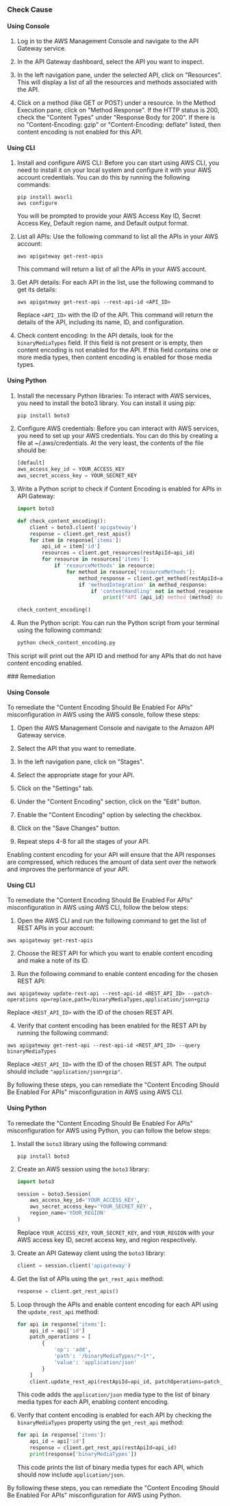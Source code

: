 

<Tabs><Tab title='Cause'>
### Check Cause

#### Using Console

1. Log in to the AWS Management Console and navigate to the API Gateway service.

2. In the API Gateway dashboard, select the API you want to inspect.

3. In the left navigation pane, under the selected API, click on "Resources". This will display a list of all the resources and methods associated with the API.

4. Click on a method (like GET or POST) under a resource. In the Method Execution pane, click on "Method Response". If the HTTP status is 200, check the "Content Types" under "Response Body for 200". If there is no "Content-Encoding: gzip" or "Content-Encoding: deflate" listed, then content encoding is not enabled for this API.

#### Using CLI

1. Install and configure AWS CLI: Before you can start using AWS CLI, you need to install it on your local system and configure it with your AWS account credentials. You can do this by running the following commands:

   ```
   pip install awscli
   aws configure
   ```
   You will be prompted to provide your AWS Access Key ID, Secret Access Key, Default region name, and Default output format.

2. List all APIs: Use the following command to list all the APIs in your AWS account:

   ```
   aws apigateway get-rest-apis
   ```
   This command will return a list of all the APIs in your AWS account.

3. Get API details: For each API in the list, use the following command to get its details:

   ```
   aws apigateway get-rest-api --rest-api-id <API_ID>
   ```
   Replace `<API_ID>` with the ID of the API. This command will return the details of the API, including its name, ID, and configuration.

4. Check content encoding: In the API details, look for the `binaryMediaTypes` field. If this field is not present or is empty, then content encoding is not enabled for the API. If this field contains one or more media types, then content encoding is enabled for those media types.

#### Using Python

1. Install the necessary Python libraries: To interact with AWS services, you need to install the boto3 library. You can install it using pip:

   ```python
   pip install boto3
   ```

2. Configure AWS credentials: Before you can interact with AWS services, you need to set up your AWS credentials. You can do this by creating a file at ~/.aws/credentials. At the very least, the contents of the file should be:

   ```python
   [default]
   aws_access_key_id = YOUR_ACCESS_KEY
   aws_secret_access_key = YOUR_SECRET_KEY
   ```

3. Write a Python script to check if Content Encoding is enabled for APIs in API Gateway:

   ```python
   import boto3

   def check_content_encoding():
       client = boto3.client('apigateway')
       response = client.get_rest_apis()
       for item in response['items']:
           api_id = item['id']
           resources = client.get_resources(restApiId=api_id)
           for resource in resources['items']:
               if 'resourceMethods' in resource:
                   for method in resource['resourceMethods']:
                       method_response = client.get_method(restApiId=api_id, resourceId=resource['id'], httpMethod=method)
                       if 'methodIntegration' in method_response:
                           if 'contentHandling' not in method_response['methodIntegration'] or method_response['methodIntegration']['contentHandling'] != 'CONVERT_TO_BINARY':
                               print(f"API {api_id} method {method} does not have content encoding enabled")

   check_content_encoding()
   ```

4. Run the Python script: You can run the Python script from your terminal using the following command:

   ```python
   python check_content_encoding.py
   ```

This script will print out the API ID and method for any APIs that do not have content encoding enabled.

</Tab>

<Tab title='Remediation'>
### Remediation

#### Using Console

To remediate the "Content Encoding Should Be Enabled For APIs" misconfiguration in AWS using the AWS console, follow these steps:

1. Open the AWS Management Console and navigate to the Amazon API Gateway service.

2. Select the API that you want to remediate.

3. In the left navigation pane, click on "Stages".

4. Select the appropriate stage for your API.

5. Click on the "Settings" tab.

6. Under the "Content Encoding" section, click on the "Edit" button.

7. Enable the "Content Encoding" option by selecting the checkbox.

8. Click on the "Save Changes" button.

9. Repeat steps 4-8 for all the stages of your API.

Enabling content encoding for your API will ensure that the API responses are compressed, which reduces the amount of data sent over the network and improves the performance of your API.

#### Using CLI

To remediate the "Content Encoding Should Be Enabled For APIs" misconfiguration in AWS using AWS CLI, follow the below steps:

1. Open the AWS CLI and run the following command to get the list of REST APIs in your account:
```
aws apigateway get-rest-apis
```

2. Choose the REST API for which you want to enable content encoding and make a note of its ID.

3. Run the following command to enable content encoding for the chosen REST API:
```
aws apigateway update-rest-api --rest-api-id <REST_API_ID> --patch-operations op=replace,path=/binaryMediaTypes,application/json+gzip
```
Replace `<REST_API_ID>` with the ID of the chosen REST API.

4. Verify that content encoding has been enabled for the REST API by running the following command:
```
aws apigateway get-rest-api --rest-api-id <REST_API_ID> --query binaryMediaTypes
```
Replace `<REST_API_ID>` with the ID of the chosen REST API. The output should include `"application/json+gzip"`.

By following these steps, you can remediate the "Content Encoding Should Be Enabled For APIs" misconfiguration in AWS using AWS CLI.

#### Using Python

To remediate the "Content Encoding Should Be Enabled For APIs" misconfiguration for AWS using Python, you can follow the below steps:

1. Install the `boto3` library using the following command:

   ```
   pip install boto3
   ```

2. Create an AWS session using the `boto3` library:

   ```python
   import boto3

   session = boto3.Session(
       aws_access_key_id='YOUR_ACCESS_KEY',
       aws_secret_access_key='YOUR_SECRET_KEY',
       region_name='YOUR_REGION'
   )
   ```

   Replace `YOUR_ACCESS_KEY`, `YOUR_SECRET_KEY`, and `YOUR_REGION` with your AWS access key ID, secret access key, and region respectively.

3. Create an API Gateway client using the `boto3` library:

   ```python
   client = session.client('apigateway')
   ```

4. Get the list of APIs using the `get_rest_apis` method:

   ```python
   response = client.get_rest_apis()
   ```

5. Loop through the APIs and enable content encoding for each API using the `update_rest_api` method:

   ```python
   for api in response['items']:
       api_id = api['id']
       patch_operations = [
           {
               'op': 'add',
               'path': '/binaryMediaTypes/*~1*',
               'value': 'application/json'
           }
       ]
       client.update_rest_api(restApiId=api_id, patchOperations=patch_operations)
   ```

   This code adds the `application/json` media type to the list of binary media types for each API, enabling content encoding.

6. Verify that content encoding is enabled for each API by checking the `binaryMediaTypes` property using the `get_rest_api` method:

   ```python
   for api in response['items']:
       api_id = api['id']
       response = client.get_rest_api(restApiId=api_id)
       print(response['binaryMediaTypes'])
   ```

   This code prints the list of binary media types for each API, which should now include `application/json`.

By following these steps, you can remediate the "Content Encoding Should Be Enabled For APIs" misconfiguration for AWS using Python.


</Tab>
</Tabs>